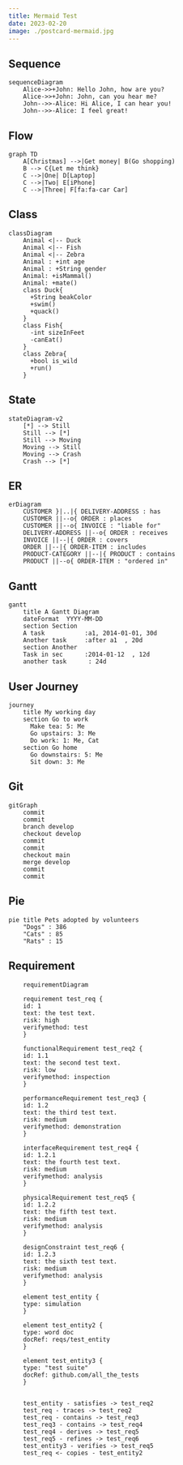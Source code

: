 ```yaml
---
title: Mermaid Test
date: 2023-02-20
image: ./postcard-mermaid.jpg
---
```


## Sequence
``` mermaid
sequenceDiagram
    Alice->>+John: Hello John, how are you?
    Alice->>+John: John, can you hear me?
    John-->>-Alice: Hi Alice, I can hear you!
    John-->>-Alice: I feel great!
```

## Flow
``` mermaid
graph TD
    A[Christmas] -->|Get money| B(Go shopping)
    B --> C{Let me think}
    C -->|One| D[Laptop]
    C -->|Two| E[iPhone]
    C -->|Three| F[fa:fa-car Car]
```

## Class
``` mermaid
classDiagram
    Animal <|-- Duck
    Animal <|-- Fish
    Animal <|-- Zebra
    Animal : +int age
    Animal : +String gender
    Animal: +isMammal()
    Animal: +mate()
    class Duck{
      +String beakColor
      +swim()
      +quack()
    }
    class Fish{
      -int sizeInFeet
      -canEat()
    }
    class Zebra{
      +bool is_wild
      +run()
    }
```

## State
``` mermaid
stateDiagram-v2
    [*] --> Still
    Still --> [*]
    Still --> Moving
    Moving --> Still
    Moving --> Crash
    Crash --> [*]
```

## ER
``` mermaid
erDiagram
    CUSTOMER }|..|{ DELIVERY-ADDRESS : has
    CUSTOMER ||--o{ ORDER : places
    CUSTOMER ||--o{ INVOICE : "liable for"
    DELIVERY-ADDRESS ||--o{ ORDER : receives
    INVOICE ||--|{ ORDER : covers
    ORDER ||--|{ ORDER-ITEM : includes
    PRODUCT-CATEGORY ||--|{ PRODUCT : contains
    PRODUCT ||--o{ ORDER-ITEM : "ordered in"
```

## Gantt
```mermaid
gantt
    title A Gantt Diagram
    dateFormat  YYYY-MM-DD
    section Section
    A task           :a1, 2014-01-01, 30d
    Another task     :after a1  , 20d
    section Another
    Task in sec      :2014-01-12  , 12d
    another task      : 24d
```

## User Journey

```mermaid
journey
    title My working day
    section Go to work
      Make tea: 5: Me
      Go upstairs: 3: Me
      Do work: 1: Me, Cat
    section Go home
      Go downstairs: 5: Me
      Sit down: 3: Me
```

## Git
```mermaid
gitGraph
    commit
    commit
    branch develop
    checkout develop
    commit
    commit
    checkout main
    merge develop
    commit
    commit
```

## Pie
```mermaid
pie title Pets adopted by volunteers
    "Dogs" : 386
    "Cats" : 85
    "Rats" : 15
```

## Requirement
```mermaid
    requirementDiagram

    requirement test_req {
    id: 1
    text: the test text.
    risk: high
    verifymethod: test
    }

    functionalRequirement test_req2 {
    id: 1.1
    text: the second test text.
    risk: low
    verifymethod: inspection
    }

    performanceRequirement test_req3 {
    id: 1.2
    text: the third test text.
    risk: medium
    verifymethod: demonstration
    }

    interfaceRequirement test_req4 {
    id: 1.2.1
    text: the fourth test text.
    risk: medium
    verifymethod: analysis
    }

    physicalRequirement test_req5 {
    id: 1.2.2
    text: the fifth test text.
    risk: medium
    verifymethod: analysis
    }

    designConstraint test_req6 {
    id: 1.2.3
    text: the sixth test text.
    risk: medium
    verifymethod: analysis
    }

    element test_entity {
    type: simulation
    }

    element test_entity2 {
    type: word doc
    docRef: reqs/test_entity
    }

    element test_entity3 {
    type: "test suite"
    docRef: github.com/all_the_tests
    }


    test_entity - satisfies -> test_req2
    test_req - traces -> test_req2
    test_req - contains -> test_req3
    test_req3 - contains -> test_req4
    test_req4 - derives -> test_req5
    test_req5 - refines -> test_req6
    test_entity3 - verifies -> test_req5
    test_req <- copies - test_entity2
```